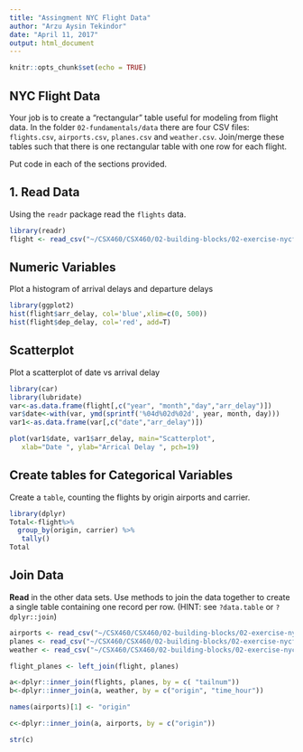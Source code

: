 ```yaml
---
title: "Assingment NYC Flight Data"
author: "Arzu Aysin Tekindor"
date: "April 11, 2017"
output: html_document
---
```


```r
knitr::opts_chunk$set(echo = TRUE)
```

## NYC Flight Data

Your job is to create a "rectangular" table useful for modeling from flight data. 
In the folder `02-fundamentals/data` there are four CSV files: `flights.csv`, 
`airports.csv`, `planes.csv` and `weather.csv`.  Join/merge these tables such 
that there is one rectangular table with one row for each flight. 


Put code in each of the sections provided.

## 1. Read Data

Using the `readr` package read the `flights` data.

```r
library(readr)
flight <- read_csv("~/CSX460/CSX460/02-building-blocks/02-exercise-nycflights/data/flights.csv")

```

## Numeric Variables  

Plot a histogram of arrival delays and departure delays 

```r
library(ggplot2)
hist(flight$arr_delay, col='blue',xlim=c(0, 500))
hist(flight$dep_delay, col='red', add=T)

```

## Scatterplot

Plot a scatterplot of date vs arrival delay 

```r
library(car)
library(lubridate)
var<-as.data.frame(flight[,c("year", "month","day","arr_delay")])
var$date<-with(var, ymd(sprintf('%04d%02d%02d', year, month, day)))
var1<-as.data.frame(var[,c("date","arr_delay")])

plot(var1$date, var1$arr_delay, main="Scatterplot",
   xlab="Date ", ylab="Arrical Delay ", pch=19) 

```



## Create tables for Categorical Variables

Create a `table`, counting the flights by origin airports and carrier.

```r
library(dplyr)
Total<-flight%>%
  group_by(origin, carrier) %>% 
   tally()
Total

```


## Join Data

**Read** in the other data sets. Use methods to join the data together to create a single table containing one record per row.  (HINT: see `?data.table` or `?dplyr::join`)

```r
airports <- read_csv("~/CSX460/CSX460/02-building-blocks/02-exercise-nycflights/data/airports.csv")
planes <- read_csv("~/CSX460/CSX460/02-building-blocks/02-exercise-nycflights/data/planes.csv")
weather <- read_csv("~/CSX460/CSX460/02-building-blocks/02-exercise-nycflights/data/weather.csv")

flight_planes <- left_join(flight, planes)

a<-dplyr::inner_join(flights, planes, by = c( "tailnum"))
b<-dplyr::inner_join(a, weather, by = c("origin", "time_hour"))

names(airports)[1] <- "origin"

c<-dplyr::inner_join(a, airports, by = c("origin"))

str(c)

```



